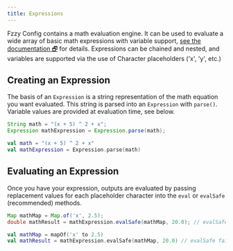 ```yaml
---
title: Expressions
---
```


Fzzy Config contains a math evaluation engine. It can be used to evaluate a wide array of basic math expressions with variable support, [see the documentation 🗗](https://fzzyhmstrs.github.io/fconfig/-fzzy%20-config/me.fzzyhmstrs.fzzy_config.util/-expression/index.html) for details. Expressions can be chained and nested, and variables are supported via the use of Character placeholders ('x', 'y', etc.)

## Creating an Expression
The basis of an `Expression` is a string representation of the math equation you want evaluated. This string is parsed into an `Expression` with `parse()`. Variable values are provided at evaluation time, see below.

<CodeTabs>

```java !!tabs Java
String math = "(x + 5) ^ 2 + x";
Expression mathExpression = Expression.parse(math);
```

```kotlin !!tabs Kotlin
val math = "(x + 5) ^ 2 + x"
val mathExpression = Expression.parse(math)
```

</CodeTabs>

## Evaluating an Expression
Once you have your expression, outputs are evaluated by passing replacement values for each placeholder character into the `eval` or `evalSafe` (recommended) methods.

<CodeTabs>

```java !!tabs Java
Map mathMap = Map.of('x', 2.5);
double mathResult = mathExpression.evalSafe(mathMap, 20.0); // evalSafe fails soft with a fallback value. eval throws exceptions if there is a problem.
```

```kotlin !!tabs Kotlin
val mathMap = mapOf('x' to 2.5)
val mathResult = mathExpression.evalSafe(mathMap, 20.0) // evalSafe fails soft with a fallback value. eval throws exceptions if there is a problem.
```

</CodeTabs>